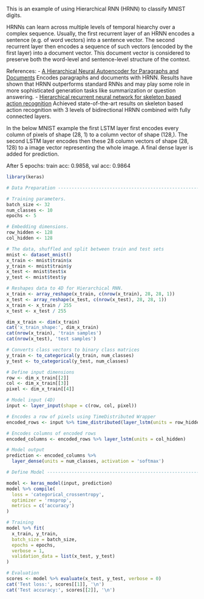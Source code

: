This is an example of using Hierarchical RNN (HRNN) to classify MNIST digits.

HRNNs can learn across multiple levels of temporal hiearchy over a complex sequence.
Usually, the first recurrent layer of an HRNN encodes a sentence (e.g. of word vectors)
into a  sentence vector. The second recurrent layer then encodes a sequence of
such vectors (encoded by the first layer) into a document vector. This
document vector is considered to preserve both the word-level and
sentence-level structure of the context.

References:
- [A Hierarchical Neural Autoencoder for Paragraphs and Documents](https://arxiv.org/abs/1506.01057)
  Encodes paragraphs and documents with HRNN.
  Results have shown that HRNN outperforms standard RNNs and may play some role in more
  sophisticated generation tasks like summarization or question answering.
- [Hierarchical recurrent neural network for skeleton based action recognition](http://ieeexplore.ieee.org/stamp/stamp.jsp?tp=&arnumber=7298714)
  Achieved state-of-the-art results on skeleton based action recognition with 3 levels
  of bidirectional HRNN combined with fully connected layers.

In the below MNIST example the first LSTM layer first encodes every
column of pixels of shape (28, 1) to a column vector of shape (128,). The second LSTM
layer encodes then these 28 column vectors of shape (28, 128) to a image vector
representing the whole image. A final dense layer is added for prediction.

After 5 epochs: train acc: 0.9858, val acc: 0.9864


```r
library(keras)

# Data Preparation -----------------------------------------------------------------

# Training parameters.
batch_size <- 32
num_classes <- 10
epochs <- 5

# Embedding dimensions.
row_hidden <- 128
col_hidden <- 128

# The data, shuffled and split between train and test sets
mnist <- dataset_mnist()
x_train <- mnist$train$x
y_train <- mnist$train$y
x_test <- mnist$test$x
y_test <- mnist$test$y

# Reshapes data to 4D for Hierarchical RNN.
x_train <- array_reshape(x_train, c(nrow(x_train), 28, 28, 1))
x_test <- array_reshape(x_test, c(nrow(x_test), 28, 28, 1))
x_train <- x_train / 255
x_test <- x_test / 255

dim_x_train <- dim(x_train)
cat('x_train_shape:', dim_x_train)
cat(nrow(x_train), 'train samples')
cat(nrow(x_test), 'test samples')

# Converts class vectors to binary class matrices
y_train <- to_categorical(y_train, num_classes)
y_test <- to_categorical(y_test, num_classes)

# Define input dimensions
row <- dim_x_train[[2]]
col <- dim_x_train[[3]]
pixel <- dim_x_train[[4]]

# Model input (4D)
input <- layer_input(shape = c(row, col, pixel))

# Encodes a row of pixels using TimeDistributed Wrapper
encoded_rows <- input %>% time_distributed(layer_lstm(units = row_hidden))

# Encodes columns of encoded rows
encoded_columns <- encoded_rows %>% layer_lstm(units = col_hidden)

# Model output
prediction <- encoded_columns %>%
  layer_dense(units = num_classes, activation = 'softmax')

# Define Model ------------------------------------------------------------------------

model <- keras_model(input, prediction)
model %>% compile(
  loss = 'categorical_crossentropy',
  optimizer = 'rmsprop',
  metrics = c('accuracy')
)

# Training
model %>% fit(
  x_train, y_train,
  batch_size = batch_size,
  epochs = epochs,
  verbose = 1,
  validation_data = list(x_test, y_test)
)

# Evaluation
scores <- model %>% evaluate(x_test, y_test, verbose = 0)
cat('Test loss:', scores[[1]], '\n')
cat('Test accuracy:', scores[[2]], '\n')
```

